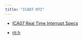 ```yaml
---
title: "ICA07 RTI"
---
```


- [ICA07 Real Time Interrupt Specs](assets/ICA07-1242.pdf){target="_blank"}

- [rti.h](assets/rti.h){target="_blank"}



